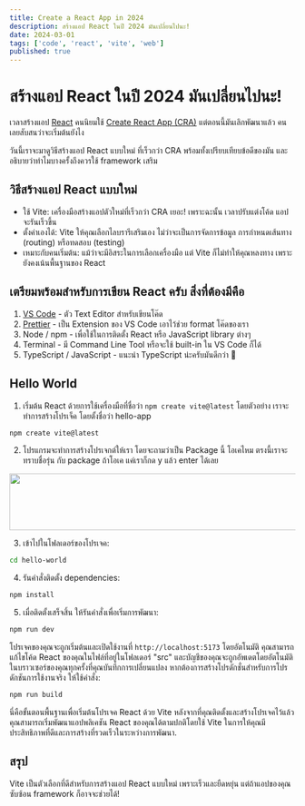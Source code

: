 ```yaml
---
title: Create a React App in 2024
description: สร้างแอป React ในปี 2024 มันเปลี่ยนไปนะ!
date: 2024-03-01
tags: ['code', 'react', 'vite', 'web']
published: true
---
```


# สร้างแอป React ในปี 2024 มันเปลี่ยนไปนะ!

เวลาสร้างแอป [React](https://react.dev) คนนิยมใช้ [Create React App (CRA)](https://create-react-app.dev) แต่ตอนนี้มันเลิกพัฒนาแล้ว คนเลยสับสนว่าจะเริ่มต้นยังไง

วันนี้เราจะมาดูวิธีสร้างแอป React แบบใหม่ ที่เร็วกว่า CRA พร้อมทั้งเปรียบเทียบข้อดีของมัน และอธิบายว่าทำไมบางครั้งถึงควรใช้ framework เสริม

## **วิธีสร้างแอป React แบบใหม่**

- ใช้ Vite: เครื่องมือสร้างแอปตัวใหม่ที่เร็วกว่า CRA เยอะ! เพราะฉะนั้น เวลาปรับแต่งโค้ด แอปจะรันเร็วขึ้น
- ตั้งค่าเองได้: Vite ให้คุณเลือกไลบรารีเสริมเอง ไม่ว่าจะเป็นการจัดการข้อมูล การกำหนดเส้นทาง (routing) หรือทดสอบ (testing)
- เหมาะกับคนเริ่มต้น: แม้ว่าจะมีอิสระในการเลือกเครื่องมือ แต่ Vite ก็ไม่ทำให้คุณหลงทาง เพราะยังคงเน้นพื้นฐานของ React

## **เตรียมพร้อมสำหรับการเขียน React ครับ สิ่งที่ต้องมีคือ**

1. [VS Code](https://code.visualstudio.com) - ตัว Text Editor สำหรับเขียนโค๊ด
2. [Prettier](https://prettier.io) - เป็น Extension ของ VS Code เอาไว้ช่วย format โค๊ดของเรา
3. Node / npm - เพื่อใช้ในการติดตั้ง React หรือ JavaScript library ต่างๆ
4. Terminal - มี Command Line Tool หรือจะใช้ built-in ใน VS Code ก็ได้
5. TypeScript / JavaScript - แนะนำ TypeScript น่ะครับมันดีกว่า 🚀

## **Hello World**

1. เริ่มต้น React ด้วยการใช้เครื่องมือที่ชื่อว่า `npm create vite@latest` โดยตัวอย่าง เราจะทำการสร้างโปรเจ็ค โดยตั้งชื่อว่า hello-app

```bash
npm create vite@latest
```

2. โปรแกรมจะทำการสร้างโปรเจกต์ให้เรา โดยจะถามว่าเป็น Package นี้ โอเคไหม ตรงนี้เราจะทราบชื่อรุ่น กับ package ถ้าโอเค แค่เราก็กด y แล้ว enter ได้เลย

<Image
  width='768'
  height='100'
  src='/images/create-a-react-app-in-2024/4.png'
  alt=''
/>

3. เข้าไปในโฟลเดอร์ของโปรเจค:

```bash
cd hello-world
```

4. รันคำสั่งติดตั้ง dependencies:

```bash
npm install
```

5. เมื่อติดตั้งเสร็จสิ้น ให้รันคำสั่งเพื่อเริ่มการพัฒนา:

```bash
npm run dev
```

โปรเจคของคุณจะถูกเริ่มต้นและเปิดใช้งานที่ `http://localhost:5173` โดยอัตโนมัติ คุณสามารถแก้ไขโค้ด React ของคุณในไฟล์ที่อยู่ในโฟลเดอร์ "src" และบัญชีของคุณจะถูกอัพเดตโดยอัตโนมัติในบราวเซอร์ของคุณทุกครั้งที่คุณบันทึกการเปลี่ยนแปลง หากต้องการสร้างโปรดักชั่นสำหรับการโปรดักชันการใช้งานจริง ให้ใช้คำสั่ง:

```bash
npm run build
```

นี่คือขั้นตอนพื้นฐานเพื่อเริ่มต้นโปรเจค React ด้วย Vite หลังจากที่คุณติดตั้งและสร้างโปรเจคไว้แล้ว คุณสามารถเริ่มพัฒนาแอปพลิเคชัน React ของคุณได้ตามปกติโดยใช้ Vite ในการให้คุณมีประสิทธิภาพที่ดีและการสร้างที่รวดเร็วในระหว่างการพัฒนา.

## **สรุป**

Vite เป็นตัวเลือกที่ดีสำหรับการสร้างแอป React แบบใหม่ เพราะเร็วและยืดหยุ่น แต่ถ้าแอปของคุณซับซ้อน framework ก็อาจจะช่วยได้!
